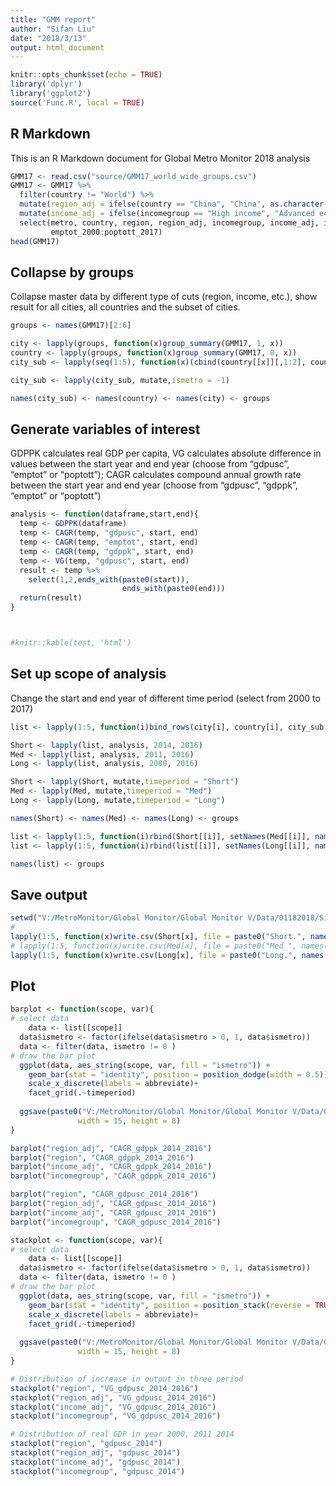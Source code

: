 ```yaml
---
title: "GMM report"
author: "Sifan Liu"
date: "2018/3/13"
output: html_document
---
```

```r
knitr::opts_chunk$set(echo = TRUE)
library('dplyr')
library('ggplot2')
source('Func.R', local = TRUE)
```

## R Markdown

This is an R Markdown document for Global Metro Monitor 2018 analysis



```r

GMM17 <- read.csv("source/GMM17_world_wide_groups.csv")
GMM17 <- GMM17 %>%
  filter(country != "World") %>%
  mutate(region_adj = ifelse(country == "China", "China", as.character(region))) %>%
  mutate(income_adj = ifelse(incomegroup == "High income", "Advanced economy", "Emerging Economy")) %>%
  select(metro, country, region, region_adj, incomegroup, income_adj, ismetro,
         emptot_2000:poptott_2017)
head(GMM17)
```

## Collapse by groups
Collapse master data by different type of cuts (region, income, etc.), show result for all cities, all countries and the subset of cities.
```r
groups <- names(GMM17)[2:6]

city <- lapply(groups, function(x)group_summary(GMM17, 1, x))
country <- lapply(groups, function(x)group_summary(GMM17, 0, x))
city_sub <- lapply(seq(1:5), function(x)(cbind(country[[x]][,1:2], country[[x]][,3:75]-city[[x]][,3:75])))

city_sub <- lapply(city_sub, mutate,ismetro = -1)

names(city_sub) <- names(country) <- names(city) <- groups

```

## Generate variables of interest
GDPPK calculates real GDP per capita, VG calculates absolute difference in values between the start year and end year (choose from "gdpusc", "emptot" or "poptott"); CAGR calculates compound annual growth rate between the start year and end year (choose from "gdpusc", "gdppk", "emptot" or "poptott")

```r

analysis <- function(dataframe,start,end){
  temp <- GDPPK(dataframe)
  temp <- CAGR(temp, "gdpusc", start, end)
  temp <- CAGR(temp, "emptot", start, end)
  temp <- CAGR(temp, "gdppk", start, end)
  temp <- VG(temp, "gdpusc", start, end)
  result <- temp %>% 
    select(1,2,ends_with(paste0(start)), 
                         ends_with(paste0(end)))
  return(result)
}



#knitr::kable(test, 'html')

```


## Set up scope of analysis

Change the start and end year of different time period (select from 2000 to 2017)

```r

list <- lapply(1:5, function(i)bind_rows(city[i], country[i], city_sub[i]))

Short <- lapply(list, analysis, 2014, 2016)
Med <- lapply(list, analysis, 2011, 2016)
Long <- lapply(list, analysis, 2000, 2016)

Short <- lapply(Short, mutate,timeperiod = "Short")
Med <- lapply(Med, mutate,timeperiod = "Med")
Long <- lapply(Long, mutate,timeperiod = "Long")

names(Short) <- names(Med) <- names(Long) <- groups

list <- lapply(1:5, function(i)rbind(Short[[i]], setNames(Med[[i]], names(Short[[i]]))))
list <- lapply(1:5, function(i)rbind(list[[i]], setNames(Long[[i]], names(list[[i]]))))

names(list) <- groups

```

## Save output

```r

setwd("V:/MetroMonitor/Global Monitor/Global Monitor V/Data/01182018/Sifan/result/All data")
# 
lapply(1:5, function(x)write.csv(Short[x], file = paste0("Short.", names(Short[x]), ".csv")))
# lapply(1:5, function(x)write.csv(Med[x], file = paste0("Med_", names(Med[x]), ".csv")))
lapply(1:5, function(x)write.csv(Long[x], file = paste0("Long.", names(Long[x]), ".csv")))


```


## Plot
```r


barplot <- function(scope, var){
# select data
    data <- list[[scope]]
  data$ismetro <- factor(ifelse(data$ismetro > 0, 1, data$ismetro))
  data <- filter(data, ismetro != 0 )
# draw the bar plot
  ggplot(data, aes_string(scope, var, fill = "ismetro")) +
    geom_bar(stat = "identity", position = position_dodge(width = 0.5)) +
    scale_x_discrete(labels = abbreviate)+
    facet_grid(.~timeperiod)
  
  ggsave(paste0("V:/MetroMonitor/Global Monitor/Global Monitor V/Data/01182018/Sifan/result/Plots/",scope,"_",var,".png"),
               width = 15, height = 8)
}

barplot("region_adj", "CAGR_gdppk_2014_2016")
barplot("region", "CAGR_gdppk_2014_2016")
barplot("income_adj", "CAGR_gdppk_2014_2016")
barplot("incomegroup", "CAGR_gdppk_2014_2016")

barplot("region", "CAGR_gdpusc_2014_2016")
barplot("region_adj", "CAGR_gdpusc_2014_2016")
barplot("income_adj", "CAGR_gdpusc_2014_2016")
barplot("incomegroup", "CAGR_gdpusc_2014_2016")


```

```r

stackplot <- function(scope, var){
# select data
    data <- list[[scope]]
  data$ismetro <- factor(ifelse(data$ismetro > 0, 1, data$ismetro))
  data <- filter(data, ismetro != 0 )
# draw the bar plot
  ggplot(data, aes_string(scope, var, fill = "ismetro")) +
    geom_bar(stat = "identity", position = position_stack(reverse = TRUE)) +
    scale_x_discrete(labels = abbreviate)+
    facet_grid(.~timeperiod)
  
  ggsave(paste0("V:/MetroMonitor/Global Monitor/Global Monitor V/Data/01182018/Sifan/result/Plots/",scope,"_",var,".png"),
               width = 15, height = 8)
}

# Distribution of increase in output in three period
stackplot("region", "VG_gdpusc_2014_2016")
stackplot("region_adj", "VG_gdpusc_2014_2016")
stackplot("income_adj", "VG_gdpusc_2014_2016")
stackplot("incomegroup", "VG_gdpusc_2014_2016")

# Distribution of real GDP in year 2000, 2011 2014
stackplot("region", "gdpusc_2014")
stackplot("region_adj", "gdpusc_2014")
stackplot("income_adj", "gdpusc_2014")
stackplot("incomegroup", "gdpusc_2014")

```

